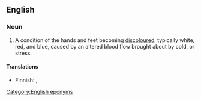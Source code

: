 ==English==
{{wikipedia}}

===Noun===
{{en-noun|head=Raynaud's [[phenomenon]]|Raynaud's phenomena}}

# A condition of the hands and feet becoming [[discoloured]], typically white, red, and blue, caused by an altered blood flow brought about by cold, or stress.

====Translations====
{{trans-top|condition of hands and feet}}
* Finnish: {{t+|fi|valkosormisuus}}, {{t-|fi|Raynaud'n ilmiö}}
{{trans-mid}}
{{trans-bottom}}

[[Category:English eponyms]]